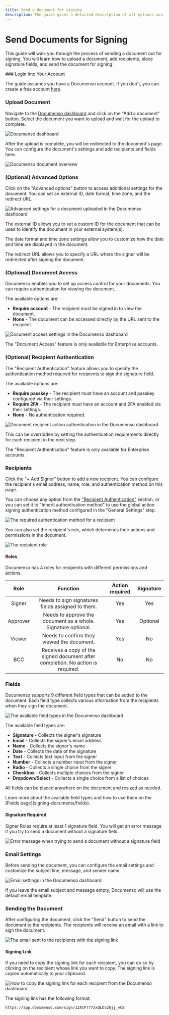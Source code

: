 ```yaml
---
title: Send a document for signing
description: The guide gives a detailed description of all options available when sending out a document for signing.
---
```



# Send Documents for Signing

This guide will walk you through the process of sending a document out for signing. You will learn how to upload a document, add recipients, place signature fields, and send the document for signing.

<Steps>
### Login Into Your Account

The guide assumes you have a Documenso account. If you don't, you can create a free account [here](https://documen.so/free-docs).

### Upload Document

Navigate to the [Documenso dashboard](https://app.documenso.com/documents) and click on the "Add a document" button. Select the document you want to upload and wait for the upload to complete.

![Documenso dashboard](public/document-signing/documenso-documents-dashboard.webp)

After the upload is complete, you will be redirected to the document's page. You can configure the document's settings and add recipients and fields here.

![Documenso document overview](public/document-signing/documenso-uploaded-document.webp)

### (Optional) Advanced Options

Click on the "Advanced options" button to access additional settings for the document. You can set an external ID, date format, time zone, and the redirect URL.

![Advanced settings for a document uploaded in the Documenso dashboard](public/document-signing/documenso-uploaded-document-advanced-options.webp)

The external ID allows you to set a custom ID for the document that can be used to identify the document in your external system(s).

The date format and time zone settings allow you to customize how the date and time are displayed in the document.

The redirect URL allows you to specify a URL where the signer will be redirected after signing the document.

### (Optional) Document Access

Documenso enables you to set up access control for your documents. You can require authentication for viewing the document.

The available options are:

- **Require account** - The recipient must be signed in to view the document.
- **None** - The document can be accessed directly by the URL sent to the recipient.

![Document access settings in the Documenso dashboard](public/document-signing/documenso-enterprise-document-access.webp)

<Callout type="info">
  The "Document Access" feature is only available for Enterprise accounts.
</Callout>

### (Optional) Recipient Authentication

The "Recipient Authentication" feature allows you to specify the authentication method required for recipients to sign the signature field.

The available options are:

- **Require passkey** - The recipient must have an account and passkey configured via their settings.
- **Require 2FA** - The recipient must have an account and 2FA enabled via their settings.
- **None** - No authentication required.

![Document recipient action authentication in the Documenso dashboard](public/document-signing/document-enterprise-recipient-action-authentication.webp)

This can be overridden by setting the authentication requirements directly for each recipient in the next step.

<Callout type="info">
  The "Recipient Authentication" feature is only available for Enterprise accounts.
</Callout>

### Recipients

Click the "+ Add Signer" button to add a new recipient. You can configure the recipient's email address, name, role, and authentication method on this page.

You can choose any option from the ["Recipient Authentication"](#optional-recipient-authentication) section, or you can set it to "Inherit authentication method" to use the global action signing authentication method configured in the "General Settings" step.

![The required authentication method for a recipient](public/document-signing/documenso-document-recipient-authentication-method.webp)

You can also set the recipient's role, which determines their actions and permissions in the document.

![The recipient role](public/document-signing/documenso-document-recipient-role.webp)

#### Roles

Documenso has 4 roles for recipients with different permissions and actions.

|   Role   |                                    Function                                     | Action required | Signature |
| :------: | :-----------------------------------------------------------------------------: | :-------------: | :-------: |
|  Signer  |                Needs to sign signatures fields assigned to them.                |       Yes       |    Yes    |
| Approver |          Needs to approve the document as a whole. Signature optional.          |       Yes       | Optional  |
|  Viewer  |                   Needs to confirm they viewed the document.                    |       Yes       |    No     |
|   BCC    | Receives a copy of the signed document after completion. No action is required. |       No        |    No     |

### Fields

Documenso supports 9 different field types that can be added to the document. Each field type collects various information from the recipients when they sign the document.

![The available field types in the Documenso dashboard](public/document-signing/documenso-document-fields.webp)

The available field types are:

- **Signature** - Collects the signer's signature
- **Email** - Collects the signer's email address
- **Name** - Collects the signer's name
- **Date** - Collects the date of the signature
- **Text** - Collects text input from the signer
- **Number** - Collects a number input from the signer
- **Radio** - Collects a single choice from the signer
- **Checkbox** - Collects multiple choices from the signer
- **Dropdown/Select** - Collects a single choice from a list of choices

All fields can be placed anywhere on the document and resized as needed.

<Callout type="info">
  Learn more about the available field types and how to use them on the [Fields
  page](signing-documents/fields).
</Callout>

#### Signature Required

Signer Roles require at least 1 signature field. You will get an error message if you try to send a document without a signature field.

![Error message when trying to send a document without a signature field](public/document-signing/documenso-no-signature-field-found.webp)

### Email Settings

Before sending the document, you can configure the email settings and customize the subject line, message, and sender name.

![Email settings in the Documenso dashboard](public/document-signing/documenso-document-email-settings.webp)

If you leave the email subject and message empty, Documenso will use the default email template.

### Sending the Document

After configuring the document, click the "Send" button to send the document to the recipients. The recipients will receive an email with a link to sign the document.

![The email sent to the recipients with the signing link](public/document-signing/documenso-sign-email.webp)

#### Signing Link

If you need to copy the signing link for each recipient, you can do so by clicking on the recipient whose link you want to copy. The signing link is copied automatically to your clipboard.

![How to copy the signing link for each recipient from the Documenso dashboard](public/document-signing/documenso-signing-links.webp)

The signing link has the following format:

```bash
https://app.documenso.com/sign/12ACP777zxQLO52hjj_vCB
```

</Steps>
